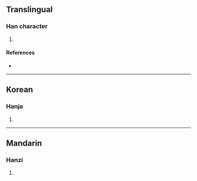 {{character info/new}}
{{also|璡}}
==Translingual==

===Han character===
{{Han char|rn=96|rad=玉|as=07|sn=11|four=|canj=MGYTT|ids=⿰𤣩进}}

# {{defn|Han|sort=玉07}}

====References====
* {{Han ref|kx=0736.081|hdz=21114.130|uh=740E|ud=29710}}

----

==Korean==

===Hanja===
{{ko-hanja|hangeul=진|eumhun=|rv=jin|mr=chin|y=cin}}

# {{defn|lang=ko|sort=玉07}}

----

==Mandarin==

===Hanzi===
{{cmn-hanzi|pin=[[jīn]] ([[jin1]]), [[jìn]] ([[jin4]])|wg=chin<sup>1</sup>, chin<sup>4</sup>}}

# {{defn|lang=cmn|sort=玉07}}